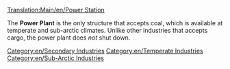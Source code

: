 [[Translation:Main/en/Power Station]]
{{en/Industries|image=Powerstation.png
|name=Power Station
|climates=[[Main/en/Climates#Temperate|Temperate]], [[Main/en/Climates#Sub-arctic|Sub-Arctic]]
|accepts=[[Main/en/Coal]]
|produces=Nothing
|notes=Not present in [[Main/en/Climates#Sub-tropical|Sub-Tropical]]
}}

The '''Power Plant''' is the only structure that accepts coal, which is available at temperate and sub-arctic climates.  Unlike other industries that accepts cargo, the power plant does ''not'' shut down.

{{en/Navbox Industries}}

[[Category:en/Secondary Industries]]
[[Category:en/Temperate Industries]]
[[Category:en/Sub-Arctic Industries]]